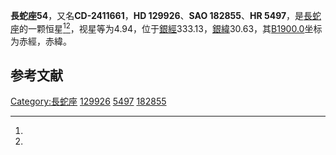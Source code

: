 {{Starbox begin
| name = 長蛇座54
}}
{{Starbox observe
| epoch = [[J2000.0|J2000.0]]
| constell = [[長蛇座|長蛇座]]<ref name=SIMBAD>{{cite web
 | url=http://simbad.u-strasbg.fr/simbad/sim-id?Ident=HR+5497
 | title=Pulsating variable Star
 | publisher=Centre de Données astronomiques de Strasbourg
 | work=SIMBAD
 | accessdate=2012-07-13
 | archive-date=2016-03-17
 | archive-url=https://web.archive.org/web/20160317143532/http://simbad.u-strasbg.fr/simbad/sim-id?Ident=HR+5497
 | dead-url=no
 }}</ref><ref name=DATA>{{cite web
 | url=http://vizier.u-strasbg.fr/viz-bin/VizieR-5?-out.add=.&-source=5050&-corr=PK=HR&-out.max=9999&HR=5497
 | title=VizieR Detailed Page
 | accessdate=2012-07-13
 | archive-date=2016-03-05
 | archive-url=https://web.archive.org/web/20160305004104/http://vizier.u-strasbg.fr/viz-bin/VizieR-5?-out.add=.&-source=5050&-corr=PK=HR&-out.max=9999&HR=5497
 | dead-url=no
 }}</ref>
| 星官 = 
| ra = {{RA|14|46|0.1}}<ref name=SIMBAD /><ref name=DATA />
| dec = {{DEC|-25|26|35}}<ref name=SIMBAD /><ref name=DATA />
| appmag_v = 4.94<ref name=SIMBAD /><ref name=DATA />
}}
{{Starbox character
| class = F2III-IV<ref name=SIMBAD /><ref name=DATA />
| b-v = 0.35<ref name=SIMBAD /><ref name=DATA />
| u-b = 0.1<ref name=SIMBAD /><ref name=DATA />
| r-i = <ref name=SIMBAD /><ref name=DATA />
| variable = 
}}
{{Starbox astrometry
| radial_v = 0.1
| prop_mo_ra = -13
| parallax = 0.049
| p_error = 
}}
{{Starbox catalog
| names =CD-2411661，[[SAO星表|SAO]] 182855，[[HD星表|HD]] 129926，[[HR星表|HR]] 5497}}
{{Starbox reference |Simbad=HR+5497}}
{{Starbox end}}

'''長蛇座54'''，又名'''CD-2411661'''，'''HD 129926'''、'''SAO 182855'''、'''HR 5497'''，是[[長蛇座|長蛇座]]的一颗恒星<ref name=SIMBAD /><ref name=DATA />，视星等为4.94，位于[[銀道座標系|銀經]]333.13，[[銀道座標系|銀緯]]30.63，其[[B1900.0|B1900.0]]坐标为赤經{{RA|14|40|12.6}}，赤緯{{DEC|-25|30.63|7}}。

== 参考文献 ==
{{reflist}}

{{star-stub}}

{{長蛇座恒星}}
{{星官|折威|7|7}}
[[Category:長蛇座|Category:長蛇座]]
[[Category:HD和HDE天體|129926]]
[[Category:HR天體|5497]]
[[Category:SAO天體|182855]]